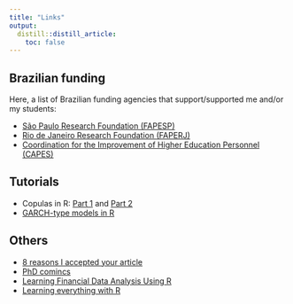 ```yaml
---
title: "Links"
output:
  distill::distill_article:
    toc: false
---
```



## Brazilian funding 

Here, a list of Brazilian funding agencies that support/supported me and/or my students:

- [São Paulo Research Foundation (FAPESP)](https://fapesp.br/)
- [Rio de Janeiro Research Foundation (FAPERJ)](https://www.faperj.br/)
- [Coordination for the Improvement of Higher Education Personnel (CAPES)](https://www.gov.br/capes/pt-br)

## Tutorials

- Copulas in R: [Part 1](https://www.r-bloggers.com/2016/03/how-to-fit-a-copula-model-in-r-heavily-revised-part-1-basic-tools/) and [Part 2](https://www.r-bloggers.com/2016/03/how-to-fit-a-copula-model-in-r-heavily-revised-part-2-fitting-the-copula/)
- [GARCH-type models in R](https://www.msperlin.com/blog/post/2020-03-29-garch-tutorial-in-r/)

## Others

- [8 reasons I accepted your article](https://www.elsevier.com/connect/8-reasons-i-accepted-your-article)
- [PhD comincs](https://phdcomics.com/comics.php)
- [Learning Financial Data Analysis Using R](http://statisticalestimation.blogspot.com/2016/09/blog-post.html)
- [Learning everything with R](https://www.r-bloggers.com/2015/05/learning-everything-with-r-an-r-book-list/)